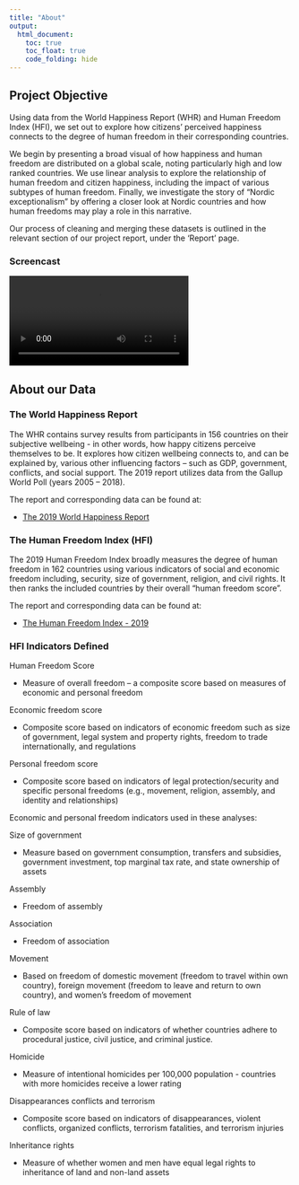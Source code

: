 ```yaml
---
title: "About"
output: 
  html_document:
    toc: true
    toc_float: true
    code_folding: hide
---
```


## Project Objective

Using data from the World Happiness Report (WHR) and Human Freedom Index (HFI), we set out to explore how citizens' perceived happiness connects to the degree of human freedom in their corresponding countries.

We begin by presenting a broad visual of how happiness and human freedom are distributed on a global scale, noting particularly high and low ranked countries. We use linear analysis to explore the relationship of human freedom and citizen happiness, including the impact of various subtypes of human freedom. Finally, we investigate the story of "Nordic exceptionalism" by offering a closer look at Nordic countries and how human freedoms may play a role in this narrative. 

Our process of cleaning and merging these datasets is outlined in the relevant section of our project report, under the 'Report' page. 

### Screencast

<video width="320" length="240" controls>
  <source src="p8105_recording.mp4" type="video/mp4">
</video>

## About our Data {.tabset}


### The World Happiness Report 

The WHR contains survey results from participants in 156 countries on their subjective wellbeing  - in other words, how happy citizens perceive themselves to be. It explores how citizen wellbeing connects to, and can be explained by, various other influencing factors – such as GDP, government, conflicts, and social support. The 2019 report utilizes data from the Gallup World Poll (years 2005 – 2018).

The report and corresponding data can be found at: 

* [The 2019 World Happiness Report ](https://worldhappiness.report/ed/2019/)


### The Human Freedom Index (HFI)

The 2019 Human Freedom Index broadly measures the degree of human freedom in 162 countries using various indicators of social and economic freedom including, security, size of government, religion, and civil rights. It then ranks the included countries by their overall “human freedom score”.

The report and corresponding data can be found at: 

* [The Human Freedom Index - 2019](https://www.cato.org/human-freedom-index-new)

### HFI Indicators Defined

Human Freedom Score

* Measure of overall freedom – a composite score based on measures of economic and personal freedom

Economic freedom score 

* Composite score based on indicators of economic freedom such as size of government, legal system and property rights, freedom to trade internationally, and regulations

Personal freedom score 

* Composite score based on indicators of legal protection/security and specific personal freedoms (e.g., movement, religion, assembly, and identity and relationships)

Economic and personal freedom indicators used in these analyses: 

Size of government 
 
* Measure based on government consumption, transfers and subsidies, government investment, top marginal tax rate, and state ownership of assets

Assembly

* Freedom of assembly

Association

* Freedom of association

Movement 

* Based on freedom of domestic movement (freedom to travel within own country), foreign movement (freedom to leave and return to own country), and women’s freedom of movement

Rule of law 

 * Composite score based on indicators of whether countries adhere to procedural justice, civil justice, and criminal justice.

Homicide 

* Measure of intentional homicides per 100,000 population - countries with more homicides receive a lower rating

Disappearances conflicts and terrorism 

* Composite score based on indicators of disappearances, violent conflicts, organized conflicts, terrorism fatalities, and terrorism injuries

Inheritance rights

* Measure of whether women and men have equal legal rights to inheritance of land and non-land assets
